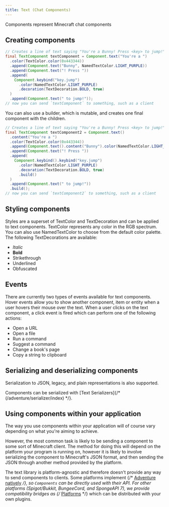 ```yaml
---
title: Text (Chat Components)
---
```


Components represent Minecraft chat components

## Creating components

```java
// Creates a line of text saying "You're a Bunny! Press <key> to jump!", with some colouring and styling.
final TextComponent textComponent = Component.text("You're a ")
  .color(TextColor.color(0x443344))
  .append(Component.text("Bunny", NamedTextColor.LIGHT_PURPLE))
  .append(Component.text("! Press "))
  .append(
    Component.keybind("key.jump")
      .color(NamedTextColor.LIGHT_PURPLE)
      .decoration(TextDecoration.BOLD, true)
  )
  .append(Component.text(" to jump!"));
// now you can send `textComponent` to something, such as a client
```

You can also use a builder, which is mutable, and creates one final
component with the children.

```java
// Creates a line of text saying "You're a Bunny! Press <key> to jump!", with some colouring and styling.
final TextComponent textComponent2 = Component.text()
  .content("You're a ")
  .color(TextColor.color(0x443344))
  .append(Component.text().content("Bunny").color(NamedTextColor.LIGHT_PURPLE))
  .append(Component.text("! Press "))
  .append(
    Component.keybind().keybind("key.jump")
      .color(NamedTextColor.LIGHT_PURPLE)
      .decoration(TextDecoration.BOLD, true)
      .build()
  )
  .append(Component.text(" to jump!"))
  .build();
// now you can send `textComponent2` to something, such as a client
```

## Styling components

Styles are a superset of TextColor and TextDecoration and can be applied to text components.
TextColor represents any color in the RGB spectrum.
You can also use NamedTextColor to choose from the default color palette.
The following TextDecorations are available:

* *Italic*
* **Bold**
* Strikethrough
* Underlined
* Obfuscated

## Events

There are currently two types of events available for text components.
Hover events allow you to show another component, item or entity when a user hovers their mouse over the text.
When a user clicks on the text component, a click event is fired which can perform one of the following actions:

* Open a URL
* Open a file
* Run a command
* Suggest a command
* Change a book's page
* Copy a string to clipboard

## Serializing and deserializing components

Serialization to JSON, legacy, and plain representations is also
supported.

Components can be serialized with [Text Serializers]{/* (/adventure/serializer/index) */}.

## Using components within your application

The way you use components within your application will of course vary
depending on what you're aiming to achieve.

However, the most common task is likely to be sending a component to
some sort of Minecraft client. The method for doing this will depend on
the platform your program is running on, however it is likely to involve
serializing the component to Minecraft's JSON format, and then sending
the JSON through another method provided by the platform.

The text library is platform-agnostic and therefore doesn't provide any
way to send components to clients. Some platforms implement {/* [Adventure natively](adventure/platform/native) */}, so `Components`
can be directly used with their API. For other platforms (Spigot/Bukkit, BungeeCord, and SpongeAPI 7),
we provide compatibility bridges as {/* [Platforms](adventure/platform) */} which can be distributed with your own plugins.
